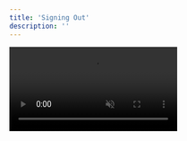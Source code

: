 ```yaml
---
title: 'Signing Out'
description: ''
---
```


<video autoplay="true" muted="true" loop playsinline className="w-full aspect-video" src="/videos/guides_signout.mp4" />
To delete your Inboundly account, go to the Settings tab and select "Profile" from the sidebar.

From there, you'll find the option to sign out of your account at the bottom of the page.